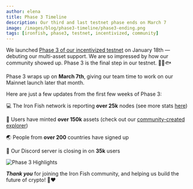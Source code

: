 ```yaml
---
author: elena
title: Phase 3 Timeline
description: Our third and last testnet phase ends on March 7
image: /images/blog/phase3-timeline/phase3-ending.png
tags: [ironfish, phase3, testnet, incentivized, community]
---
```


We launched [Phase 3 of our incentivized testnet](https://www.ironfish.network/blog/2023/01/18/phase3) on January 18th — debuting our multi-asset support. We are so impressed by how our community showed up. Phase 3 is the final step in our testnet. 🏃‍♀️🐟

Phase 3 wraps up on **March 7th**, giving our team time to work on our Mainnet launch later that month.

Here are just a few updates from the first few weeks of Phase 3:

💻 The Iron Fish network is reporting **over 25k** nodes (see more stats [here](https://stats.ironfish.network/?orgId=1))

🔨 Users have minted **over 150k** assets (check out our [community-created explorer](http://www.oreoscan.info/en/assets))

🌏 People from **over 200** countries have signed up

🤝 Our Discord server is closing in on **35k** users

![Phase 3 Highlights ](/images/blog/phase3-timeline/phase3-highlights.png)

***Thank you*** for joining the Iron Fish community, and helping us build the future of crypto! 🙏❤️
